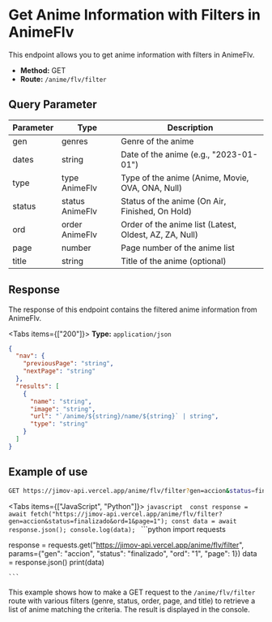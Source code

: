 
# Get Anime Information with Filters in AnimeFlv

This endpoint allows you to get anime information with filters in AnimeFlv.

- **Method:** GET
- **Route:** `/anime/flv/filter`

## Query Parameter

| Parameter | Type            | Description                                            |
| --------- | --------------- | ------------------------------------------------------ |
| gen       | genres          | Genre of the anime                                     |
| dates     | string          | Date of the anime (e.g., "2023-01-01")                 |
| type      | type AnimeFlv   | Type of the anime (Anime, Movie, OVA, ONA, Null)       |
| status    | status AnimeFlv | Status of the anime (On Air, Finished, On Hold)        |
| ord       | order AnimeFlv  | Order of the anime list (Latest, Oldest, AZ, ZA, Null) |
| page      | number          | Page number of the anime list                          |
| title     | string          | Title of the anime (optional)                          |

## Response

The response of this endpoint contains the filtered anime information from AnimeFlv.

<Tabs items={["200"]}>
  <Tab>**Type:** `application/json` </Tab>
</Tabs>

```json
{
  "nav": {
    "previousPage": "string",
    "nextPage": "string"
  },
  "results": [
    {
      "name": "string",
      "image": "string",
      "url": "`/anime/${string}/name/${string}` | string",
      "type": "string"
    }
  ]
}
```

## Example of use

```bash
GET https://jimov-api.vercel.app/anime/flv/filter?gen=accion&status=finalizado&ord=1&page=1
```

<Tabs items={["JavaScript", "Python"]}>
  <Tab>
    ```javascript 
    const response = await fetch("https://jimov-api.vercel.app/anime/flv/filter?gen=accion&status=finalizado&ord=1&page=1");
const data = await response.json();
console.log(data);
    ```
  </Tab>
   <Tab>
    ```python 
    import requests

response = requests.get("https://jimov-api.vercel.app/anime/flv/filter", params={"gen": "accion", "status": "finalizado", "ord": "1", "page": 1})
data = response.json()
print(data)

    ```

  </Tab>
</Tabs>

This example shows how to make a GET request to the `/anime/flv/filter` route with various filters (genre, status, order, page, and title) to retrieve a list of anime matching the criteria. The result is displayed in the console.
